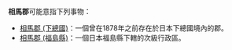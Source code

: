 '''相馬郡'''可能意指下列事物：
* [[相馬郡_(下總國)|相馬郡 (下總國)]]：一個曾在1878年之前存在於日本下總國境內的郡。
* [[相馬郡_(福島縣)|相馬郡 (福島縣)]]：一個日本福島縣下轄的次級行政區。

{{disambig|Cat=三字日本地名消歧義}}